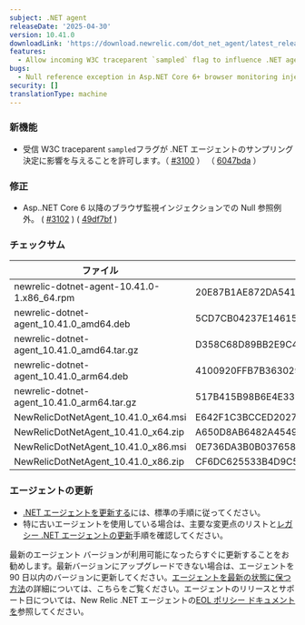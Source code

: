 ```yaml
---
subject: .NET agent
releaseDate: '2025-04-30'
version: 10.41.0
downloadLink: 'https://download.newrelic.com/dot_net_agent/latest_release'
features:
  - Allow incoming W3C traceparent `sampled` flag to influence .NET agent sampling decision.
bugs:
  - Null reference exception in Asp.NET Core 6+ browser monitoring injection.
security: []
translationType: machine
---
```


### 新機能

* 受信 W3C traceparent `sampled`フラグが .NET エージェントのサンプリング決定に影響を与えることを許可します。（ [#3100](https://github.com/newrelic/newrelic-dotnet-agent/issues/3100) ） （ [6047bda](https://github.com/newrelic/newrelic-dotnet-agent/commit/6047bda423e7d6a8c0d639142584c3651618f4a5) ）

### 修正

* Asp..NET Core 6 以降のブラウザ監視インジェクションでの Null 参照例外。 ( [#3102](https://github.com/newrelic/newrelic-dotnet-agent/issues/3102) ) ( [49df7bf](https://github.com/newrelic/newrelic-dotnet-agent/commit/49df7bfb75fbccc5961cc59a597b2e92f371982c) )

### チェックサム

| ファイル                                         | SHA - 256ハッシュ                                                    |
| -------------------------------------------- | ---------------------------------------------------------------- |
| newrelic-dotnet-agent-10.41.0-1.x86\_64.rpm  | 20E87B1AE872DA5418FF20C6F63C516CEBC4CB3789335092E457333E7DB6034B |
| newrelic-dotnet-agent\_10.41.0\_amd64.deb    | 5CD7CB04237E14615DEDADCAA233E10E7668365D7857576C53815D2D77CA782B |
| newrelic-dotnet-agent\_10.41.0\_amd64.tar.gz | D358C68D89BB2E9C453311CF2ACA91947B8152459F7CB5BB735D76D9039A896A |
| newrelic-dotnet-agent\_10.41.0\_arm64.deb    | 4100920FFB7B363029EF26F8F5317A333FAC80B57BB6CB41E8032C532184A360 |
| newrelic-dotnet-agent\_10.41.0\_arm64.tar.gz | 517B415B98B6E4E3370AAB4EB3D225169FCD8E1B51159E259DEDDA010328D374 |
| NewRelicDotNetAgent\_10.41.0\_x64.msi        | E642F1C3BCCED20270E7B550B4EE720B6EC3D599BA93A979BB30BDA5C49E801D |
| NewRelicDotNetAgent\_10.41.0\_x64.zip        | A650D8AB6482A4549EA4FE205CB87610B8225A8AA093A75180CEA403DEC2B858 |
| NewRelicDotNetAgent\_10.41.0\_x86.msi        | 0E736DA3B0B0376581E40ED88C958B4597E1B3A22F64ACFB0CAB5E4BA3DF5143 |
| NewRelicDotNetAgent\_10.41.0\_x86.zip        | CF6DC625533B4D9C55DCADF66DDAA7A7C098F7B50C17CA785A57D77CE69CEBDF |

### エージェントの更新

* [.NET エージェントを更新する](/docs/agents/net-agent/installation-configuration/update-net-agent)には、標準の手順に従ってください。
* 特に古いエージェントを使用している場合は、主要な変更点のリストと[レガシー .NET エージェントの更新](/docs/apm/agents/net-agent/installation/update-net-agent/#updating_older_net)手順を確認してください。

最新のエージェント バージョンが利用可能になったらすぐに更新することをお勧めします。最新バージョンにアップグレードできない場合は、エージェントを 90 日以内のバージョンに更新してください。[エージェントを最新の状態に保つ方法](/docs/new-relic-solutions/new-relic-one/install-configure/update-new-relic-agent)の詳細については、こちらをご覧ください。エージェントのリリースとサポート日については、New Relic .NET エージェントの[EOL ポリシー ドキュメントを](/docs/apm/agents/net-agent/getting-started/net-agent-eol-policy)参照してください。